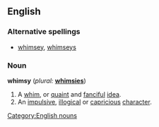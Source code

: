 ==English==

===Alternative spellings===
*[[whimsey]], [[whimseys]]

===Noun===
'''whimsy'''  (''plural:'' '''[[whimsies]]''')
# A [[whim]], or [[quaint]] and [[fanciful]] [[idea]].
# An [[impulsive]], [[illogical]] or [[capricious]] [[character]].

[[Category:English nouns]]